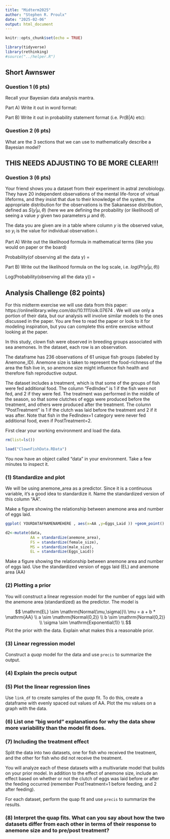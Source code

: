 ```yaml
---
title: "Midterm2025"
author: "Stephen R. Proulx"
date: "2025-02-06"
output: html_document
---
```


```r
knitr::opts_chunk$set(echo = TRUE)

library(tidyverse)
library(rethinking)
#source("../helper.R")

``` 





## Short Awnswer 

### Question 1 (6 pts)
Recall your Bayesian data analysis mantra. 

Part A)
Write it out in word format:



Part B)
Write it out in probability statement format (i.e. Pr(B|A) etc):




### Question 2 (6 pts)
What are the 3 sections that we can use to mathematically describe a Bayesian model?  



## THIS NEEDS ADJUSTING TO BE MORE CLEAR!!!
### Question 3 (6 pts)
Your friend shows you a dataset from their experiment in astral zenobiology. They have 20 independent observations of the mental life-force of virtual lifeforms, and they insist that due to their knowledge of the system, the appropriate distribution for the observations is the Sakanaesse distribution, defined as $S(y | \mu,\theta)$ (here we are defining the probability (or likelihood) of seeing a value $y$ given two parameters $\mu$ and $\theta$). 

The data you are given are in a table where column $y$ is the observed value, so $y_i$ is the value for individual observation $i$. 

Part A) Write out the likelihood formula in mathematical terms (like you would on paper or the board) 

Probability(of observing all the data y) =


Part B) Write out the likelihood formula on the log scale, i.e. $log( Pr(y|\mu,\theta) )$


Log(Probability(observing all the data y)) =



## Analysis Challenge (82 points)

For this midterm exercise we will use data from this paper:  https://onlinelibrary.wiley.com/doi/10.1111/oik.07674 . We will use only a portion of their data, but our analysis will involve similar models to the ones discussed in the paper. You are free to read the paper or look to it for modeling inspiration, but you can complete this entire exercise without looking at the paper. 


In this study, clown fish were observed in breeding groups associated with sea anemones. In the dataset, each row is an observation.

The dataframe has 236 observations of 61 unique fish groups (labeled by Anemone_ID). Anemone size is taken to represent the food-richness of the area the fish live in, so anemone size might influence fish health and therefore fish reproductive output. 

The dataset includes a treatment, which is that some of the groups of fish were fed additional food. The column "FedIndex" is 1 if the fish were not fed, and 2 if they were fed. The treatment was performed in the middle of the season, so that some clutches of eggs were produced before the treatment, and others were produced after the treatment. The column "PostTreatment" is 1 if the clutch was laid before the treatment and 2 if it was after. Note that fish in the FedIndex=1 category were never fed additional food, even if PostTreatment=2. 

First clear your working environment and load the data.
```r
rm(list=ls())

load("ClownFishData.RData")
```

You now have an object called "data" in your environment. Take a few minutes to inspect it.




### (1) Standardize and plot
We will be using anemone_area as a predictor. Since it is a continuous variable, it's a good idea to standardize it. Name the standardized version of this column "AA".


Make a figure showing the relationship between anemone area and number of eggs laid.
```r
ggplot( YOURDATAFRAMENAMEHERE , aes(x=AA ,y=Eggs_Laid )) +geom_point()
```
```r
d2<-mutate(data,
           AA = standardize(anemone_area),
           FS = standardize(female_size),
           MS = standardize(male_size),
           EL = standardize(Eggs_Laid))
```

Make a figure showing the relationship between anemone area and number of eggs laid. Use the standardized version of eggs laid (EL) and anemone area (AA)





### (2) Plotting a prior
You will construct a linear regression model for the number of eggs laid with the anemone area (standardized) as the predictor. The model is

$$
\mathrm{EL} \sim \mathrm{Normal(\mu,\sigma)}\\
\mu = a + b * \mathrm{AA} \\
a \sim \mathrm{Normal(0,2)} \\
b \sim \mathrm{Normal(0,2)} \\
\sigma \sim \mathrm{Exponential(1)} \\
$$
Plot the prior with the data. Explain what makes this a reasonable prior.


### (3) Linear regression model
Construct a *quap* model for the data and use `precis` to summarize the output. 




### (4) Explain the precis output





### (5) Plot the linear regression lines
Use `link_df` to create samples of the *quap* fit. To do this, create a dataframe with evenly spaced out values of AA. Plot the mu values on a graph with the data. 





### (6) List one "big world" explanations for why the data show more variability than the model fit does.



### (7) Including the treatment effect 
Split the data into two datasets, one for fish who received the treatment, and the other for fish who did not receive the treatment. 

You will analyze each of these datasets with a multivariate model that builds on your prior model. In addition to the effect of anemone size, include an effect based on whether or not the clutch of eggs was laid before or after the feeding occurred (remember PostTreatment=1 before feeding, and 2 after feeding). 

For each dataset, perform the quap fit and use `precis` to summarize the results.






### (8) Interpret the quap fits. What can you say about how the two datasets differ from each other in terms of their response to anemone size and to pre/post treatment?



